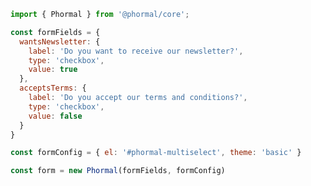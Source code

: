 ```js copy
import { Phormal } from '@phormal/core';

const formFields = {
  wantsNewsletter: {
    label: 'Do you want to receive our newsletter?',
    type: 'checkbox',
    value: true
  },
  acceptsTerms: {
    label: 'Do you accept our terms and conditions?',
    type: 'checkbox',
    value: false
  }
}

const formConfig = { el: '#phormal-multiselect', theme: 'basic' }

const form = new Phormal(formFields, formConfig)
```